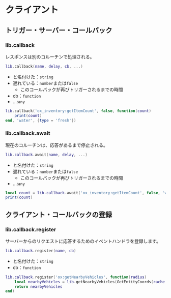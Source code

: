# クライアント

## トリガー・サーバー・コールバック

### lib.callback

レスポンスは別のコルーチンで処理される。

```lua
lib.callback(name, delay, cb, ...)
```

* と名付けた：`string`
* 遅れている：`number`または`false`
  * このコールバックが再びトリガーされるまでの時間
* cb：`function`
* ...:`any`

```lua
lib.callback('ox_inventory:getItemCount', false, function(count)
    print(count)
end, 'water', {type = 'fresh'})
```

### lib.callback.await

現在のコルーチンは、応答があるまで停止される。

```lua
lib.callback.await(name, delay, ...)
```

* と名付けた：`string`
* 遅れている：`number`または`false`
  * このコールバックが再びトリガーされるまでの時間
* ...:`any`

```lua
local count = lib.callback.await('ox_inventory:getItemCount', false, 'water', {type = 'fresh'})
print(count)
```

## クライアント・コールバックの登録

### lib.callback.register

サーバーからのリクエストに応答するためのイベントハンドラを登録します。

```lua
lib.callback.register(name, cb)
```

* と名付けた：`string`
* cb：`function`

```lua
lib.callback.register('ox:getNearbyVehicles', function(radius)
    local nearbyVehicles = lib.getNearbyVehicles(GetEntityCoords(cache.ped), radius, true)
    return nearbyVehicles
end)
```
